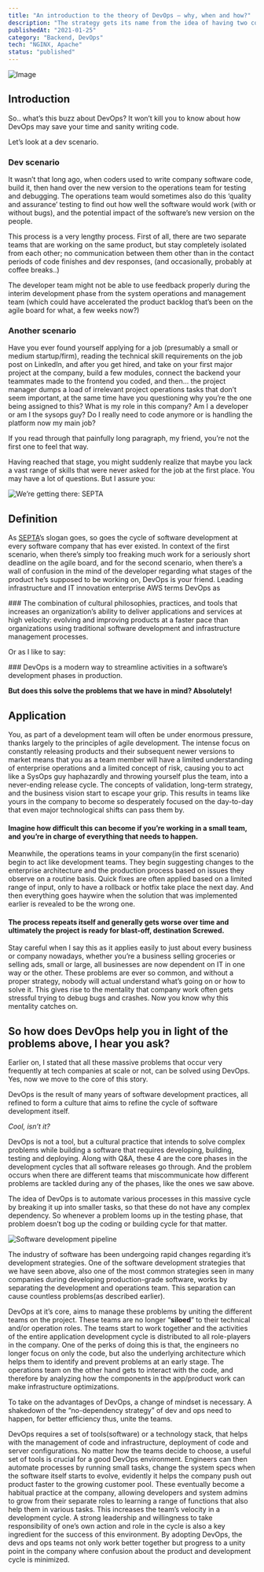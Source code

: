 ```yaml
---
title: "An introduction to the theory of DevOps — why, when and how?"
description: "The strategy gets its name from the idea of having two concurrent environments, and switching between environments."
publishedAt: "2021-01-25"
category: "Backend, DevOps"
tech: "NGINX, Apache"
status: "published"
---
```


![Image](/intro-to-devops/cover.jpg)

## Introduction

So.. what’s this buzz about DevOps? It won’t kill you to know about how DevOps may save your time and sanity writing code.

Let’s look at a dev scenario.

### Dev scenario

It wasn’t that long ago, when coders used to write company software code, build it, then hand over the new version to the operations team for testing and debugging. The operations team would sometimes also do this ‘quality and assurance’ testing to find out how well the software would work (with or without bugs), and the potential impact of the software’s new version on the people.

This process is a very lengthy process. First of all, there are two separate teams that are working on the same product, but stay completely isolated from each other; no communication between them other than in the contact periods of code finishes and dev responses, (and occasionally, probably at coffee breaks..)

The developer team might not be able to use feedback properly during the interim development phase from the system operations and management team (which could have accelerated the product backlog that’s been on the agile board for what, a few weeks now?)

### Another scenario

Have you ever found yourself applying for a job (presumably a small or medium startup/firm), reading the technical skill requirements on the job post on LinkedIn, and after you get hired, and take on your first major project at the company, build a few modules, connect the backend your teammates made to the frontend you coded, and then… the project manager dumps a load of irrelevant project operations tasks that don’t seem important, at the same time have you questioning why you’re the one being assigned to this? What is my role in this company? Am I a developer or am I the sysops guy? Do I really need to code anymore or is handling the platform now my main job?

If you read through that painfully long paragraph, my friend, you’re not the first one to feel that way.

Having reached that stage, you might suddenly realize that maybe you lack a vast range of skills that were never asked for the job at the first place. You may have a lot of questions. But I assure you:

![We’re getting there: SEPTA](https://dev-to-uploads.s3.amazonaws.com/i/9u9veuvxrjr2y5now730.jpg)

## Definition

As [SEPTA](http://septa.org/)’s slogan goes, so goes the cycle of software development at every software company that has ever existed. In context of the first scenario, when there’s simply too freaking much work for a seriously short deadline on the agile board, and for the second scenario, when there’s a wall of confusion in the mind of the developer regarding what stages of the product he’s supposed to be working on, DevOps is your friend.
Leading infrastructure and IT innovation enterprise AWS terms DevOps as

<Playground >
### The combination of cultural philosophies, practices, and tools that increases an organization’s ability to deliver applications and services at high velocity: evolving and improving products at a faster pace than organizations using traditional software development and infrastructure management processes.
</Playground>

Or as I like to say:

<Playground>
### DevOps is a modern way to streamline activities in a software’s development phases in production.
</Playground>

**But does this solve the problems that we have in mind? Absolutely!**

## Application

You, as part of a development team will often be under enormous pressure, thanks largely to the principles of agile development. The intense focus on constantly releasing products and their subsequent newer versions to market means that you as a team member will have a limited understanding of enterprise operations and a limited concept of risk, causing you to act like a SysOps guy haphazardly and throwing yourself plus the team, into a never-ending release cycle. The concepts of validation, long-term strategy, and the business vision start to escape your grip. This results in teams like yours in the company to become so desperately focused on the day-to-day that even major technological shifts can pass them by.

#### **Imagine how difficult this can become if you’re working in a small team, and you’re in charge of everything that needs to happen.**

Meanwhile, the operations teams in your company(in the first scenario) begin to act like development teams. They begin suggesting changes to the enterprise architecture and the production process based on issues they observe on a routine basis. Quick fixes are often applied based on a limited range of input, only to have a rollback or hotfix take place the next day. And then everything goes haywire when the solution that was implemented earlier is revealed to be the wrong one.

#### **The process repeats itself and generally gets worse over time and ultimately the project is ready for blast-off, destination Screwed.**

Stay careful when I say this as it applies easily to just about every business or company nowadays, whether you’re a business selling groceries or selling ads, small or large, all businesses are now dependent on IT in one way or the other. These problems are ever so common, and without a proper strategy, nobody will actual understand what’s going on or how to solve it. This gives rise to the mentality that company work often gets stressful trying to debug bugs and crashes. Now you know why this mentality catches on.

## **So how does DevOps help you in light of the problems above, I hear you ask?**

Earlier on, I stated that all these massive problems that occur very frequently at tech companies at scale or not, can be solved using DevOps. Yes, now we move to the core of this story.

DevOps is the result of many years of software development practices, all refined to form a culture that aims to refine the cycle of software development itself.

_Cool, isn’t it?_

DevOps is not a tool, but a cultural practice that intends to solve complex problems while building a software that requires developing, building, testing and deploying. Along with Q&A, these 4 are the core phases in the development cycles that all software releases go through. And the problem occurs when there are different teams that miscommunicate how different problems are tackled during any of the phases, like the ones we saw above.

The idea of DevOps is to automate various processes in this massive cycle by breaking it up into smaller tasks, so that these do not have any complex dependency. So whenever a problem looms up in the testing phase, that problem doesn’t bog up the coding or building cycle for that matter.

![Software development pipeline](https://miro.medium.com/max/2400/0*xIgSzbH0Rl-m3GQ8.png)

The industry of software has been undergoing rapid changes regarding it’s development strategies. One of the software development strategies that we have seen above, also one of the most common strategies seen in many companies during developing production-grade software, works by separating the development and operations team. This separation can cause countless problems(as described earlier).

DevOps at it’s core, aims to manage these problems by uniting the different teams on the project. These teams are no longer “**siloed**” to their technical and/or operation roles. The teams start to work together and the activities of the entire application development cycle is distributed to all role-players in the company. One of the perks of doing this is that, the engineers no longer focus on only the code, but also the underlying architecture which helps them to identify and prevent problems at an early stage. The operations team on the other hand gets to interact with the code, and therefore by analyzing how the components in the app/product work can make infrastructure optimizations.

To take on the advantages of DevOps, a change of mindset is necessary. A shakedown of the “no-dependency strategy” of dev and ops need to happen, for better efficiency thus, unite the teams.

DevOps requires a set of tools(software) or a technology stack, that helps with the management of code and infrastructure, deployment of code and server configurations. No matter how the teams decide to choose, a useful set of tools is crucial for a good DevOps environment. Engineers can then automate processes by running small tasks, change the system specs when the software itself starts to evolve, evidently it helps the company push out product faster to the growing customer pool. These eventually become a habitual practice at the company, allowing developers and system admins to grow from their separate roles to learning a range of functions that also help them in various tasks. This increases the team’s velocity in a development cycle. A strong leadership and willingness to take responsibility of one’s own action and role in the cycle is also a key ingredient for the success of this environment. By adopting DevOps, the devs and ops teams not only work better together but progress to a unity point in the company where confusion about the product and development cycle is minimized.
